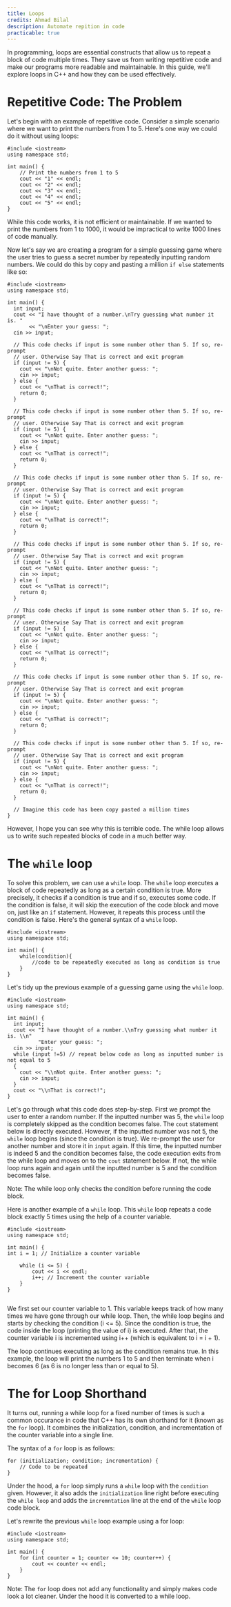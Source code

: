 ```yaml
---
title: Loops
credits: Ahmad Bilal
description: Automate repition in code
practicable: true
---
```


In programming, loops are essential constructs that allow us to repeat a block of code multiple times. They save us from writing repetitive code and make our programs more readable and maintainable. In this guide, we'll explore loops in C++ and how they can be used effectively.

# Repetitive Code: The Problem

Let's begin with an example of repetitive code. Consider a simple scenario where we want to print the numbers from 1 to 5. Here's one way we could do it without using loops:

```
#include <iostream>
using namespace std;

int main() {
    // Print the numbers from 1 to 5
    cout << "1" << endl;
    cout << "2" << endl;
    cout << "3" << endl;
    cout << "4" << endl;
    cout << "5" << endl;
}
```

While this code works, it is not efficient or maintainable. If we wanted to print the numbers from 1 to 1000, it would be impractical to write 1000 lines of code manually.

Now let's say we are creating a program for a simple guessing game where the user tries to guess a secret number by repeatedly inputting random numbers. We could do this by copy and pasting a million `if else` statements like so:

```
#include <iostream>
using namespace std;

int main() {
  int input;
  cout << "I have thought of a number.\nTry guessing what number it is. "
       << "\nEnter your guess: ";
  cin >> input;

  // This code checks if input is some number other than 5. If so, re-prompt
  // user. Otherwise Say That is correct and exit program
  if (input != 5) {
    cout << "\nNot quite. Enter another guess: ";
    cin >> input;
  } else {
    cout << "\nThat is correct!";
    return 0;
  }

  // This code checks if input is some number other than 5. If so, re-prompt
  // user. Otherwise Say That is correct and exit program
  if (input != 5) {
    cout << "\nNot quite. Enter another guess: ";
    cin >> input;
  } else {
    cout << "\nThat is correct!";
    return 0;
  }

  // This code checks if input is some number other than 5. If so, re-prompt
  // user. Otherwise Say That is correct and exit program
  if (input != 5) {
    cout << "\nNot quite. Enter another guess: ";
    cin >> input;
  } else {
    cout << "\nThat is correct!";
    return 0;
  }

  // This code checks if input is some number other than 5. If so, re-prompt
  // user. Otherwise Say That is correct and exit program
  if (input != 5) {
    cout << "\nNot quite. Enter another guess: ";
    cin >> input;
  } else {
    cout << "\nThat is correct!";
    return 0;
  }

  // This code checks if input is some number other than 5. If so, re-prompt
  // user. Otherwise Say That is correct and exit program
  if (input != 5) {
    cout << "\nNot quite. Enter another guess: ";
    cin >> input;
  } else {
    cout << "\nThat is correct!";
    return 0;
  }

  // This code checks if input is some number other than 5. If so, re-prompt
  // user. Otherwise Say That is correct and exit program
  if (input != 5) {
    cout << "\nNot quite. Enter another guess: ";
    cin >> input;
  } else {
    cout << "\nThat is correct!";
    return 0;
  }

  // This code checks if input is some number other than 5. If so, re-prompt
  // user. Otherwise Say That is correct and exit program
  if (input != 5) {
    cout << "\nNot quite. Enter another guess: ";
    cin >> input;
  } else {
    cout << "\nThat is correct!";
    return 0;
  }

  // Imagine this code has been copy pasted a million times
}
```

However, I hope you can see why this is terrible code. The while loop allows us to write such repeated blocks of code in a much better way.

# The `while` loop

To solve this problem, we can use a `while` loop. The `while` loop executes a block of code repeatedly as long as a certain condition is true. More precisely, it checks if a condition is true and if so, executes some code. If the condition is false, it will skip the execution of the code block and move on, just like an `if` statement. However, it repeats this process until the condition is false. Here's the general syntax of a `while` loop.

```
#include <iostream>
using namespace std;

int main() {
    while(condition){
        //code to be repeatedly executed as long as condition is true
    }
}
```

Let's tidy up the previous example of a guessing game using the `while` loop.

```
#include <iostream>
using namespace std;

int main() {
  int input;
  cout << "I have thought of a number.\\nTry guessing what number it is. \\n"
          "Enter your guess: ";
  cin >> input;
  while (input !=5) // repeat below code as long as inputted number is not equal to 5
  {
    cout << "\\nNot quite. Enter another guess: ";
    cin >> input;
  }
  cout << "\\nThat is correct!";
}
```

Let's go through what this code does step-by-step. First we prompt the user to enter a random number. If the inputted number was 5, the `while` loop is completely skipped as the condition becomes false. The `cout` statement below is directly executed. However, if the inputted number was not 5, the `while` loop begins (since the condition is true). We re-prompt the user for another number and store it in `input` again. If this time, the inputted number is indeed 5 and the condition becomes false, the code execution exits from the while loop and moves on to the `cout` statement below. If not, the while loop runs again and again until the inputted number is 5 and the condition becomes false.

Note: The while loop only checks the condition before running the code block.

Here is another example of a `while` loop. This `while` loop repeats a code block exactly 5 times using the help of a counter variable.

```
#include <iostream>
using namespace std;

int main() {
int i = 1; // Initialize a counter variable

    while (i <= 5) {
        cout << i << endl;
        i++; // Increment the counter variable
    }
}


```

We first set our counter variable to 1. This variable keeps track of how many times we have gone through our while loop. Then, the while loop begins and starts by checking the condition (i <= 5). Since the condition is true, the code inside the loop (printing the value of i) is executed. After that, the counter variable i is incremented using i++ (which is equivalent to i = i + 1).

The loop continues executing as long as the condition remains true. In this example, the loop will print the numbers 1 to 5 and then terminate when i becomes 6 (as 6 is no longer less than or equal to 5).

# The for Loop Shorthand

It turns out, running a while loop for a fixed number of times is such a common occurance in code that C++ has its own shorthand for it (known as the `for` loop). It combines the initialization, condition, and incrementation of the counter variable into a single line.

The syntax of a `for` loop is as follows:

```
for (initialization; condition; incrementation) {
    // Code to be repeated
}
```

Under the hood, a `for` loop simply runs a `while` loop with the `condition` given. However, it also adds the `initialization` line right before executing the `while loop` and adds the `incremntation` line at the end of the `while` loop code block.

Let's rewrite the previous `while` loop example using a for loop:

```
#include <iostream>
using namespace std;

int main() {
    for (int counter = 1; counter <= 10; counter++) {
        cout << counter << endl;
    }
}
```

Note: The `for` loop does not add any functionality and simply makes code look a lot cleaner. Under the hood it is converted to a while loop.
